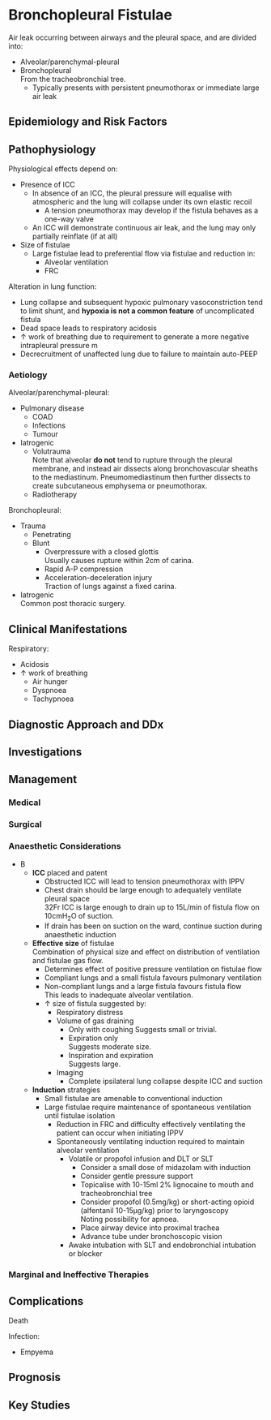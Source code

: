 # Bronchopleural Fistulae


Air leak occurring between airways and the pleural space, and are divided into:

* Alveolar/parenchymal-pleural
* Bronchopleural\
From the tracheobronchial tree.
	* Typically presents with persistent pneumothorax or immediate large air leak

## Epidemiology and Risk Factors

## Pathophysiology

Physiological effects depend on:

* Presence of ICC\
	* In absence of an ICC, the pleural pressure will equalise with atmospheric and the lung will collapse under its own elastic recoil\
		* A tension pneumothorax may develop if the fistula behaves as a one-way valve
	* An ICC will demonstrate continuous air leak, and the lung may only partially reinflate (if at all)
* Size of fistulae
	* Large fistulae lead to preferential flow via fistulae and reduction in:
		* Alveolar ventilation
		* FRC


Alteration in lung function:

* Lung collapse and subsequent hypoxic pulmonary vasoconstriction tend to limit shunt, and **hypoxia is not a common feature** of uncomplicated fistula
* Dead space leads to respiratory acidosis
* ↑ work of breathing due to requirement to generate a more negative intrapleural pressure m 
* Decrecruitment of unaffected lung due to failure to maintain auto-PEEP

### Aetiology

Alveolar/parenchymal-pleural:

* Pulmonary disease
	* COAD
	* Infections
	* Tumour
* Iatrogenic
	* Volutrauma\
	Note that alveolar **do not** tend to rupture through the pleural membrane, and instead air dissects along bronchovascular sheaths to the mediastinum. Pneumomediastinum then further dissects to create subcutaneous emphysema or pneumothorax.
	* Radiotherapy


Bronchopleural:

* Trauma
	* Penetrating
	* Blunt
		* Overpressure with a closed glottis\
		Usually causes rupture within 2cm of carina.
		* Rapid A-P compression
		* Acceleration-deceleration injury\
		Traction of lungs against a fixed carina.
* Iatrogenic\
Common post thoracic surgery.


## Clinical Manifestations

Respiratory:

* Acidosis
* ↑ work of breathing
	* Air hunger
	* Dyspnoea
	* Tachypnoea

## Diagnostic Approach and DDx

## Investigations

## Management

### Medical

### Surgical

### Anaesthetic Considerations

* B
	* **ICC** placed and patent\
		* Obstructed ICC will lead to tension pneumothorax with IPPV
		* Chest drain should be large enough to adequately ventilate pleural space\
		32Fr ICC is large enough to drain up to 15L/min of fistula flow on 10cmH~2~O of suction.
		* If drain has been on suction on the ward, continue suction during anaesthetic induction
	* **Effective size** of fistulae\
	Combination of physical size and effect on distribution of ventilation and fistulae gas flow.
		* Determines effect of positive pressure ventilation on fistulae flow
		* Compliant lungs and a small fistula favours pulmonary ventilation
		* Non-compliant lungs and a large fistula favours fistula flow\
		This leads to inadequate alveolar ventilation.
		* ↑ size of fistula suggested by:
			* Respiratory distress
			* Volume of gas draining
				* Only with coughing 
				Suggests small or trivial.
				* Expiration only\
				Suggests moderate size.
				* Inspiration and expiration\
				Suggests large.
			* Imaging
				* Complete ipsilateral lung collapse despite ICC and suction
	* **Induction** strategies
		* Small fistulae are amenable to conventional induction
		* Large fistulae require maintenance of spontaneous ventilation until fistulae isolation\
			* Reduction in FRC and difficulty effectively ventilating the patient can occur when initiating IPPV
			* Spontaneously ventilating induction required to maintain alveolar ventilation
				* Volatile or propofol infusion and DLT or SLT
					* Consider a small dose of midazolam with induction
					* Consider gentle pressure support
					* Topicalise with 10-15ml 2% lignocaine to mouth and tracheobronchial tree
					* Consider propofol (0.5mg/kg) or short-acting opioid (alfentanil 10-15μg/kg) prior to laryngoscopy\
					Noting possibility for apnoea.
					* Place airway device into proximal trachea
					* Advance tube under bronchoscopic vision
				* Awake intubation with SLT and endobronchial intubation or blocker

### Marginal and Ineffective Therapies

## Complications

Death

Infection:

* Empyema


## Prognosis

## Key Studies

